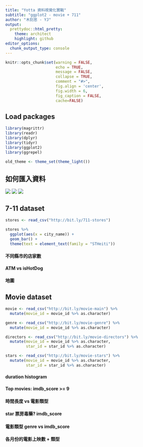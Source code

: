 ```yaml
---
title: "Yotta 資料視覺化實戰"
subtitle: "ggplot2 - movie + 711"
author: "木刻思 - YJ"
output:
  prettydoc::html_pretty:
    theme: architect
    highlight: github
editor_options: 
  chunk_output_type: console
---
```


```r
knitr::opts_chunk$set(warning = FALSE,
                      echo = TRUE,
                      message = FALSE,
                      collapse = TRUE,
                      comment = "#>",
                      fig.align = 'center',
                      fig.width = 6,
                      fig_caption = FALSE,
                      cache=FALSE)
```

## Load packages

```r
library(magrittr)
library(readr)
library(dplyr)
library(tidyr)
library(ggplot2)
library(ggrepel)

old_theme <- theme_set(theme_light())
```

## 如何匯入資料

![](img/import-data-1.png)
![](img/import-data-2.png)
![](img/import-data-3.png)

## 7-11 dataset

```r
stores <- read_csv("http://bit.ly/711-stores")

stores %>% 
  ggplot(aes(x = city_name)) +
  geom_bar() +
  theme(text = element_text(family = "STHeiti"))
```

#### 不同縣市的店家數

#### ATM vs isHotDog

#### 地圖

## Movie dataset

```r
movie <- read_csv("http://bit.ly/movie-main") %>% 
  mutate(movie_id = movie_id %>% as.character)

genre <- read_csv("http://bit.ly/movie-genre") %>% 
  mutate(movie_id = movie_id %>% as.character)

directors <- read_csv("http://bit.ly/movie-directors") %>% 
  mutate(movie_id = movie_id %>% as.character,
         star_id = star_id %>% as.character)

stars <- read_csv("http://bit.ly/movie-stars") %>% 
  mutate(movie_id = movie_id %>% as.character,
         star_id = star_id %>% as.character)
```

#### duration histogram


#### Top movies: imdb_score >= 9


#### 時間長度 vs 電影類型


#### star 票房毒藥? imdb_score


#### 電影類型 genre vs imdb_score


#### 各月份的電影上映數 + 類型

